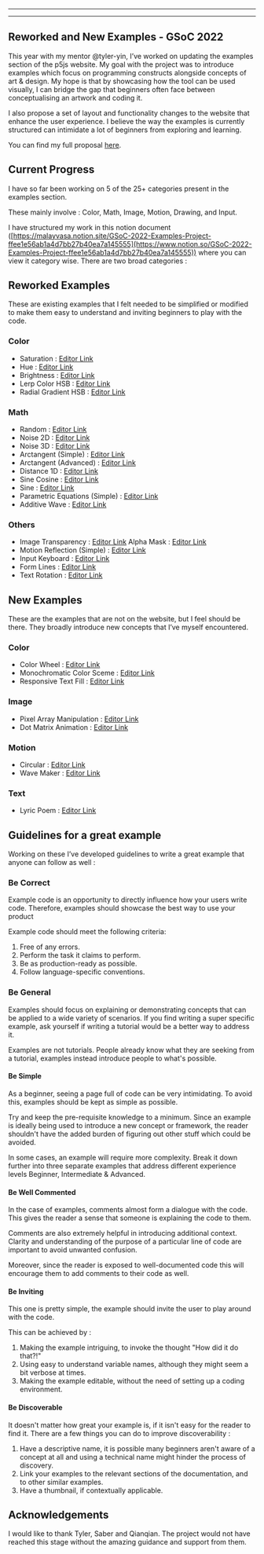 
---

---
## Reworked and New Examples - GSoC 2022

This year with my mentor @tyler-yin, I’ve worked on updating the examples section of the p5js website. My goal with the project was to introduce examples which focus on programming constructs alongside concepts of art & design. My hope is that by showcasing how the tool can be used visually, I can bridge the gap that beginners often face between conceptualising an artwork and coding it.

I also propose a set of layout and functionality changes to the website that enhance the user experience. I believe the way the examples is currently structured can intimidate a lot of beginners from exploring and learning. 

You can find my full proposal [here](https://summerofcode.withgoogle.com/media/user/bad5e07f0969/proposal/gAAAAABjD1624v_zls-M-HNtpmsqjHRz0xzwXQuSzMLP3JgcdJ2uEMqJ5r4URH1Gk4qmJFMhS3f2zuuAvFglM-TFS2VWbtQGjccnF3FzmW6FwG1T4l6Y9I4=.pdf).

## Current Progress

I have so far been working on 5 of the 25+ categories present in the examples section.

These mainly involve : Color, Math, Image, Motion, Drawing, and Input. 

I have structured my work in this notion document ([https://malayvasa.notion.site/GSoC-2022-Examples-Project-ffee1e56ab1a4d7bb27b40ea7a145555](https://www.notion.so/GSoC-2022-Examples-Project-ffee1e56ab1a4d7bb27b40ea7a145555)) where you can view it category wise. There are two broad categories :

## Reworked Examples 
These are existing examples that I felt needed to be simplified or modified to make them easy to understand and inviting beginners to play with the code.

### Color
- Saturation : [Editor Link](https://editor.p5js.org/malayvasa2001/sketches/D_diJGx3z)
- Hue : [Editor Link](https://editor.p5js.org/malayvasa2001/sketches/cp-vOyVaN)
- Brightness : [Editor Link](https://editor.p5js.org/malayvasa2001/sketches/ePCMD0Qva)
- Lerp Color HSB : [Editor Link](https://editor.p5js.org/malayvasa2001/sketches/MXJuQ6PXQ)
- Radial Gradient HSB : [Editor Link](https://editor.p5js.org/malayvasa2001/sketches/oLbAZAYiu)

### Math
- Random : [Editor Link](https://editor.p5js.org/malayvasa2001/sketches/q4UHuGgOf)
- Noise 2D : [Editor Link](https://editor.p5js.org/malayvasa2001/sketches/vMJrphk9M)
- Noise 3D : [Editor Link](https://editor.p5js.org/malayvasa2001/sketches/lk1oVQzbx)
- Arctangent (Simple) : [Editor Link](https://editor.p5js.org/malayvasa2001/sketches/jaiw_N5sb)
- Arctangent (Advanced) : [Editor Link](https://editor.p5js.org/malayvasa2001/sketches/2yRK0w1q6)
- Distance 1D : [Editor Link](https://editor.p5js.org/malayvasa2001/sketches/UL3NmUPa6)
- Sine Cosine : [Editor Link](https://editor.p5js.org/malayvasa2001/sketches/pGHOS_8ks)
- Sine : [Editor Link](https://editor.p5js.org/malayvasa2001/sketches/fP-4RSNHR)
- Parametric Equations (Simple) : [Editor Link](https://editor.p5js.org/malayvasa/sketches/7oeYm1cPy)
- Additive Wave : [Editor Link](https://editor.p5js.org/malayvasa2001/sketches/O_mktBiqU)

### Others

- Image
Transparency : [Editor Link](https://editor.p5js.org/malayvasa2001/sketches/FHFm3jHQv)
Alpha Mask : [Editor Link](https://editor.p5js.org/malayvasa2001/sketches/CARbnWpzw)
- Motion
Reflection (Simple) : [Editor Link](https://editor.p5js.org/malayvasa2001/sketches/jtmKm8sRx)
- Input 
Keyboard : [Editor Link](https://editor.p5js.org/malayvasa2001/sketches/Pi2EyKvlg)
- Form
Lines : [Editor Link](https://editor.p5js.org/malayvasa2001/sketches/MgithbMo6)
- Text
Rotation : [Editor Link](https://editor.p5js.org/malayvasa2001/sketches/QkPp1hvsd)


## New Examples
These are the examples that are not on the website, but I feel should be there. They broadly introduce new concepts that I’ve myself encountered.

### Color
- Color Wheel : [Editor Link](https://editor.p5js.org/malayvasa2001/sketches/9K5GEkGT9)
- Monochromatic Color Sceme : [Editor Link](https://editor.p5js.org/malayvasa2001/sketches/lomRnGCUd)
- Responsive Text Fill : [Editor Link](https://editor.p5js.org/malayvasa2001/sketches/wAO-2_vcL)

### Image
- Pixel Array Manipulation : [Editor Link](https://editor.p5js.org/malayvasa2001/sketches/YTy8LlSFq)
- Dot Matrix Animation : [Editor Link](https://editor.p5js.org/malayvasa2001/sketches/nDxraaJ8u)

### Motion
- Circular : [Editor Link](https://editor.p5js.org/malayvasa2001/sketches/vpNF676Z5)
- Wave Maker : [Editor Link](https://editor.p5js.org/malayvasa2001/sketches/zNeDx6t7M)

### Text
- Lyric Poem : [Editor Link](https://editor.p5js.org/malayvasa2001/sketches/aC1oUxpAo)

## Guidelines for a great example
Working on these I’ve developed guidelines to write a great example that anyone can follow as well :

### Be Correct
Example code is an opportunity to directly influence how your users write code. Therefore, examples should showcase the best way to use your product 

Example code should meet the following criteria:
1. Free of any errors.
2. Perform the task it claims to perform.
3. Be as production-ready as possible.
4. Follow language-specific conventions.

### Be General
Examples should focus on explaining or demonstrating concepts that can be applied to a wide variety of scenarios. If you find writing a super specific example, ask yourself if writing a tutorial would be a better way to address it.

 Examples are not tutorials. People already know what they are seeking from a tutorial, examples instead introduce people to what's possible.

#### Be Simple
As a beginner, seeing a page full of code can be very intimidating. To avoid this, examples should be kept as simple as possible. 

Try and keep the pre-requisite knowledge to a minimum. Since an example is ideally being used to introduce a new concept or framework, the reader shouldn't have the added burden of figuring out other stuff which could be avoided. 

In some cases, an example will require more complexity. Break it down further into three separate examples that address different experience levels Beginner, Intermediate & Advanced.

#### Be Well Commented
In the case of examples, comments almost form a dialogue with the code. This gives the reader a sense that someone is explaining the code to them. 

Comments are also extremely helpful in introducing additional context. Clarity and understanding of the purpose of a particular line of code are important to avoid unwanted confusion.

Moreover, since the reader is exposed to well-documented code this will encourage them to add comments to their code as well.

#### Be Inviting
This one is pretty simple, the example should invite the user to play around with the code. 

This can be achieved by :
1. Making the example intriguing, to invoke the thought "How did it do that?!"
2. Using easy to understand variable names, although they might seem a bit verbose at times.
3. Making the example editable, without the need of setting up a coding environment.

#### Be Discoverable
It doesn't matter how great your example is, if it isn't easy for the reader to find it. There are a few things you can do to improve discoverability : 

1. Have a descriptive name, it is possible many beginners aren't aware of a concept at all and using a technical name might hinder the process of discovery.
2. Link your examples to the relevant sections of the documentation, and to other similar examples.
3. Have a thumbnail, if contextually applicable.

## Acknowledgements

I would like to thank Tyler, Saber and Qianqian. The project would not have reached this stage without the amazing guidance and support from them.
